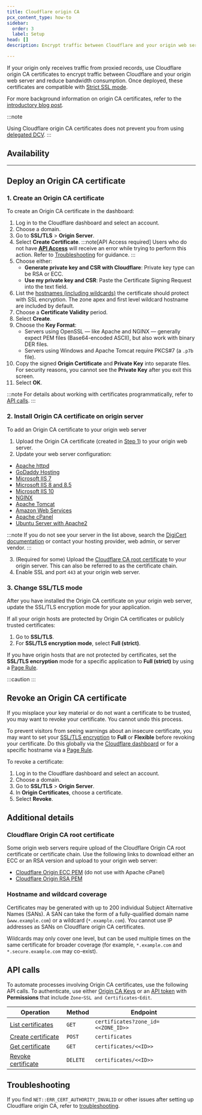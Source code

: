 ```yaml
---
title: Cloudflare origin CA
pcx_content_type: how-to
sidebar:
  order: 3
  label: Setup
head: []
description: Encrypt traffic between Cloudflare and your origin web server and reduce origin bandwidth consumption.

---
```



If your origin only receives traffic from <GlossaryTooltip term="proxy status">proxied records</GlossaryTooltip>, use Cloudflare origin CA certificates to encrypt traffic between Cloudflare and your origin web server and reduce bandwidth consumption. Once deployed, these certificates are compatible with [Strict SSL mode](/ssl/origin-configuration/ssl-modes/full-strict/).

For more background information on origin CA certificates, refer to the [introductory blog post](https://blog.cloudflare.com/cloudflare-ca-encryption-origin/).

:::note

Using Cloudflare origin CA certificates does not prevent you from using [delegated DCV](/ssl/edge-certificates/changing-dcv-method/methods/delegated-dcv/).
:::

## Availability

<FeatureTable id="ssl.origin_certificates" />

***

## Deploy an Origin CA certificate

### 1. Create an Origin CA certificate

To create an Origin CA certificate in the dashboard:

1. Log in to the Cloudflare dashboard and select an account.
2. Choose a domain.
3. Go to **SSL/TLS** > **Origin Server**.
4. Select **Create Certificate**.
:::note[API Access required]
Users who do not have [**API Access**](https://dash.cloudflare.com/?to=/:account/members) will receive an error while trying to perform this action. Refer to [Troubleshooting](/ssl/origin-configuration/origin-ca/troubleshooting/#this-zone-is-either-not-part-of-your-account-or-you-do-not-have-access-to-it) for guidance.
:::
5. Choose either:
   * **Generate private key and CSR with Cloudflare**: Private key type can be RSA or ECC.
   * **Use my private key and CSR**: Paste the Certificate Signing Request into the text field.
6. List the [hostnames (including wildcards)](#hostname-and-wildcard-coverage) the certificate should protect with SSL encryption. The zone apex and first level wildcard hostname are included by default.
7. Choose a **Certificate Validity** period.
8. Select **Create**.
9. Choose the **Key Format**:
   * Servers using OpenSSL — like Apache and NGINX — generally expect PEM files (Base64-encoded ASCII), but also work with binary DER files.
   * Servers using Windows and Apache Tomcat require PKCS#7 (a `.p7b` file).
10. Copy the signed **Origin Certificate** and **Private Key** into separate files. For security reasons, you cannot see the **Private Key** after you exit this screen.
11. Select **OK**.

:::note
For details about working with certificates programmatically, refer to [API calls](#api-calls).
:::

### 2. Install Origin CA certificate on origin server

To add an Origin CA certificate to your origin web server

1. Upload the Origin CA certificate (created in [Step 1](#1-create-an-origin-ca-certificate)) to your origin web server.
2. Update your web server configuration:

* [Apache httpd](https://www.digicert.com/kb/csr-ssl-installation/apache-openssl.htm)
* [GoDaddy Hosting](https://www.digitalcandy.agency/website-tips/cloudflare-origin-ca-free-ssl-installation-on-godaddy/)
* [Microsoft IIS 7](https://www.digicert.com/csr-ssl-installation/iis-7.htm#ssl_certificate_install)
* [Microsoft IIS 8 and 8.5](https://www.digicert.com/csr-ssl-installation/iis-8-and-8.5.htm#ssl_certificate_install)
* [Microsoft IIS 10](https://www.digicert.com/kb/csr-creation-ssl-installation-iis-10.htm)
* [NGINX](https://www.digicert.com/kb/csr-ssl-installation/nginx-openssl.htm)
* [Apache Tomcat](https://www.digicert.com/csr-ssl-installation/tomcat-keytool.htm#ssl_certificate_install)
* [Amazon Web Services](https://www.digicert.com/ssl-certficate-installation-amazon-web-services.htm)
* [Apache cPanel](https://www.digicert.com/kb/ssl-certificate-installation-apache-cpanel.htm)
* [Ubuntu Server with Apache2](https://www.digicert.com/kb/csr-ssl-installation/ubuntu-server-with-apache2-openssl.htm#ssl_certificate_install)

:::note
If you do not see your server in the list above, search the [DigiCert documentation](https://www.digicert.com/search-results) or contact your hosting provider, web admin, or server vendor.
:::

3. (Required for some) Upload the [Cloudflare CA root certificate](#cloudflare-origin-ca-root-certificate) to your origin server. This can also be referred to as the certificate chain.
4. Enable SSL and port `443` at your origin web server.

### 3. Change SSL/TLS mode

After you have installed the Origin CA certificate on your origin web server, update the SSL/TLS encryption mode for your application.

If all your origin hosts are protected by Origin CA certificates or publicly trusted certificates:

1. Go to **SSL/TLS**.
2. For **SSL/TLS encryption mode**, select **Full (strict)**.

If you have origin hosts that are not protected by certificates, set the **SSL/TLS encryption** mode for a specific application to **Full (strict)** by using a [Page Rule](/rules/page-rules/).

:::caution
<Render file="origin-ca-pause-error" />
:::

## Revoke an Origin CA certificate

If you misplace your key material or do not want a certificate to be trusted, you may want to revoke your certificate. You cannot undo this process.

To prevent visitors from seeing warnings about an insecure certificate, you may want to set your [SSL/TLS encryption](/ssl/origin-configuration/ssl-modes/) to **Full** or **Flexible** before revoking your certificate. Do this globally via the [Cloudflare dashboard](https://dash.cloudflare.com/?to=/:account/:zone/ssl-tls) or for a specific hostname via a [Page Rule](/rules/page-rules/).

To revoke a certificate:

1. Log in to the Cloudflare dashboard and select an account.
2. Choose a domain.
3. Go to **SSL/TLS** > **Origin Server**.
4. In **Origin Certificates**, choose a certificate.
5. Select **Revoke**.

## Additional details

### Cloudflare Origin CA root certificate

Some origin web servers require upload of the Cloudflare Origin CA root certificate or certificate chain. Use the following links to download either an ECC or an RSA version and upload to your origin web server:

* [Cloudflare Origin ECC PEM](/ssl/static/origin_ca_ecc_root.pem) (do not use with Apache cPanel)
* [Cloudflare Origin RSA PEM](/ssl/static/origin_ca_rsa_root.pem)

### Hostname and wildcard coverage

Certificates may be generated with up to 200 individual Subject Alternative Names (SANs). A SAN can take the form of a fully-qualified domain name (`www.example.com`) or a wildcard (`*.example.com`). You cannot use IP addresses as SANs on Cloudflare origin CA certificates.

Wildcards may only cover one level, but can be used multiple times on the same certificate for broader coverage (for example, `*.example.com` and `*.secure.example.com` may co-exist).

## API calls

To automate processes involving Origin CA certificates, use the following API calls. To authenticate, use either [Origin CA Keys](/fundamentals/api/get-started/ca-keys/) or an [API token](/fundamentals/api/get-started/create-token/) with **Permissions** that include `Zone`-`SSL and Certificates`-`Edit`.

| Operation                                                          | Method   | Endpoint                           |
| ------------------------------------------------------------------ | -------- | ---------------------------------- |
| [List certificates](/api/resources/origin_ca_certificates/methods/list/)   | `GET`    | `certificates?zone_id=<<ZONE_ID>>` |
| [Create certificate](/api/resources/origin_ca_certificates/methods/create/) | `POST`   | `certificates`                     |
| [Get certificate](/api/resources/origin_ca_certificates/methods/get/)       | `GET`    | `certificates/<<ID>>`              |
| [Revoke certificate](/api/resources/origin_ca_certificates/methods/delete/) | `DELETE` | `certificates/<<ID>>`              |

## Troubleshooting

If you find `NET::ERR_CERT_AUTHORITY_INVALID` or other issues after setting up Cloudflare origin CA, refer to [troubleshooting](/ssl/origin-configuration/origin-ca/troubleshooting/).
